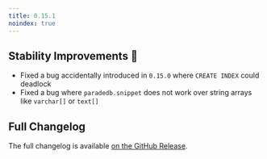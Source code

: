 ```yaml
---
title: 0.15.1
noindex: true
---
```


## Stability Improvements 💪

- Fixed a bug accidentally introduced in `0.15.0` where `CREATE INDEX` could deadlock
- Fixed a bug where `paradedb.snippet` does not work over string arrays like `varchar[]` or `text[]`

## Full Changelog

The full changelog is available [on the GitHub Release](https://github.com/paradedb/paradedb/releases/tag/v0.15.1).

